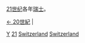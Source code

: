 {{Portal|瑞士}} 
[[21世纪|21世纪]]各年[[瑞士|瑞士]]。

[[:Category:依年份劃分的20世紀瑞士|← 20世紀]] |

[[Category:21世纪瑞士|Y]]
[[Category:依年份劃分的瑞士|21]]
[[Category:依年份劃分的21世紀歐洲|Switzerland]]
[[Category:依年份劃分的21世紀各國|Switzerland]]